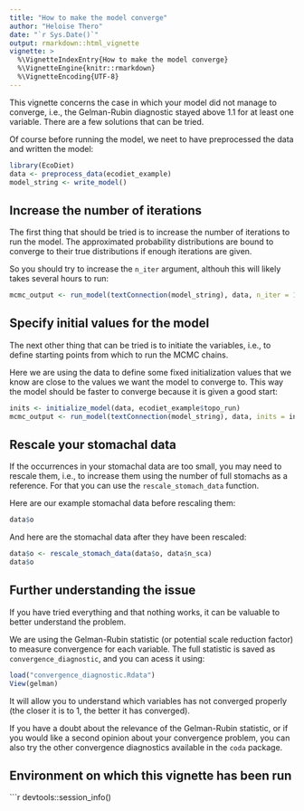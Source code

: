 ```yaml
---
title: "How to make the model converge"
author: "Heloise Thero"
date: "`r Sys.Date()`"
output: rmarkdown::html_vignette
vignette: >
  %\VignetteIndexEntry{How to make the model converge}
  %\VignetteEngine{knitr::rmarkdown}
  %\VignetteEncoding{UTF-8}
---
```


This vignette concerns the case in which your model did not manage to converge, i.e., the Gelman-Rubin diagnostic stayed above 1.1 for at least one variable. There are a few solutions that can be tried.

Of course before running the model, we neet to have preprocessed the data and written the model:

```r
library(EcoDiet)
data <- preprocess_data(ecodiet_example)
model_string <- write_model()
```

## Increase the number of iterations

The first thing that should be tried is to increase the number of iterations to run the model. The approximated probability distributions are bound to converge to their true distributions if enough iterations are given. 

So you should try to increase the `n_iter` argument, althouh this will likely takes several hours to run:
```r
mcmc_output <- run_model(textConnection(model_string), data, n_iter = 1e+08)
```

## Specify initial values for the model

The next other thing that can be tried is to initiate the variables, i.e., to define starting points from which to run the MCMC chains.

Here we are using the data to define some fixed initialization values that we know are close to the values we want the model to converge to. This way the model should be faster to converge because it is given a good start:

```r
inits <- initialize_model(data, ecodiet_example$topo_run)
mcmc_output <- run_model(textConnection(model_string), data, inits = inits, n_iter = 1e+06)
```

## Rescale your stomachal data

If the occurrences in your stomachal data are too small, you may need to rescale them, i.e., to increase them using the number of full stomachs as a reference. For that you can use the `rescale_stomach_data` function.

Here are our example stomachal data before rescaling them:

```r
data$o
```

And here are the stomachal data after they have been rescaled:

```r
data$o <- rescale_stomach_data(data$o, data$n_sca)
data$o
```

## Further understanding the issue

If you have tried everything and that nothing works, it can be valuable to better understand the problem.

We are using the Gelman-Rubin statistic (or potential scale reduction factor) to measure convergence for each variable. The full statistic is saved as `convergence_diagnostic`, and you can acess it using:
```r
load("convergence_diagnostic.Rdata")
View(gelman)
```
It will allow you to understand which variables has not converged properly (the closer it is to 1, the better it has converged).

If you have a doubt about the relevance of the Gelman-Rubin statistic, or if you would like a second opinion about your convergence problem, you can also try the other convergence diagnostics available in the `coda` package.

## Environment on which this vignette has been run

```r
devtools::session_info()

